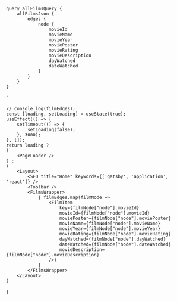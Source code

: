 

	query allFilmsQuery {
		allFilmsJson {
			edges {
				node {
					movieId
					movieName
					movieYear
					moviePoster
					movieRating
					movieDescription
					dayWatched
					dateWatched
				}
			}
		}
	}
`

	// console.log(filmEdges);
	const [loading, setLoading] = useState(true);
	useEffect(() => {
		setTimeout(() => {
			setLoading(false);
		}, 3000);
	}, []);
	return loading ?
	(
		<PageLoader />
	) :
	(
		<Layout>
			<SEO title="Home" keywords={['gatsby', 'application', 'react']} />
			<Toolbar />
			<FilmsWrapper>
				{ filmEdges.map(filmNode => 
					<FilmItem 
						key={filmNode["node"].movieId}
						movieId={filmNode["node"].movieId}
						moviePoster={filmNode["node"].moviePoster}
						movieName={filmNode["node"].movieName}
						movieYear={filmNode["node"].movieYear}
						movieRating={filmNode["node"].movieRating}
						dayWatched={filmNode["node"].dayWatched}
						dateWatched={filmNode["node"].dateWatched}
						movieDescription={filmNode["node"].movieDescription}
					/>)
				}
			</FilmsWrapper>
		</Layout>
	)
}
